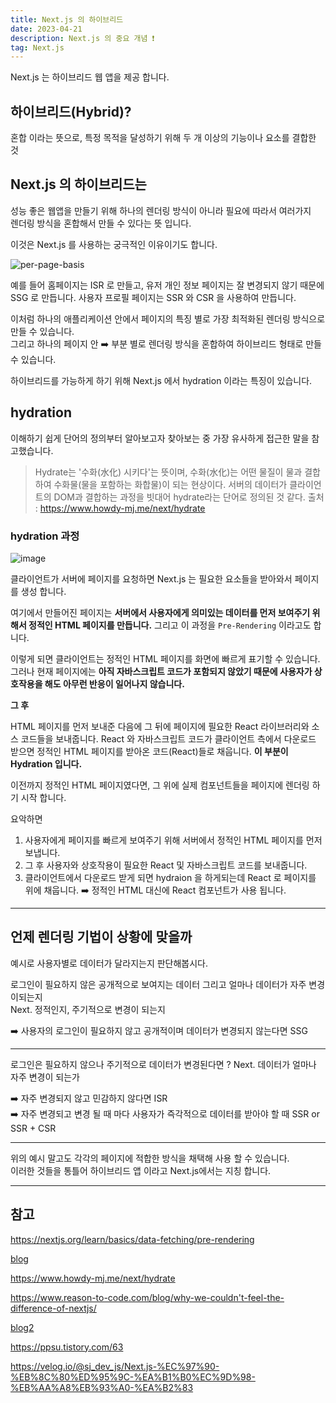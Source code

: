 ```yaml
---
title: Next.js 의 하이브리드
date: 2023-04-21
description: Next.js 의 중요 개념 ❗️
tag: Next.js
---
```


Next.js 는 하이브리드 웹 앱을 제공 합니다.

## 하이브리드(Hybrid)?

혼합 이라는 뜻으로, 특정 목적을 달성하기 위해 두 개 이상의 기능이나 요소를 결합한 것

## Next.js 의 하이브리드는

성능 좋은 웹앱을 만들기 위해 하나의 렌더링 방식이 아니라 필요에 따라서 여러가지 <br/> 렌더링 방식을 혼합해서 만들 수 있다는 뜻 입니다.

이것은 Next.js 를 사용하는 궁극적인 이유이기도 합니다.

![per-page-basis](https://user-images.githubusercontent.com/87301268/232945331-93233871-c227-4708-97ee-708f3b3e2a14.png)

예를 들어 홈페이지는 ISR 로 만들고, 유저 개인 정보 페이지는 잘 변경되지 않기 때문에 SSG 로 만듭니다.
사용자 프로필 페이지는 SSR 와 CSR 을 사용하여 만듭니다.

이처럼 하나의 애플리케이션 안에서 페이지의 특징 별로 가장 최적화된 렌더링 방식으로 만들 수 있습니다. <br/>
그리고 하나의 페이지 안 ➡️ 부분 별로 렌더링 방식을 혼합하여 하이브리드 형태로 만들 수 있습니다.

하이브리드를 가능하게 하기 위해 Next.js 에서 hydration 이라는 특징이 있습니다.

## hydration

이해하기 쉽게 단어의 정의부터 알아보고자 찾아보는 중 가장 유사하게 접근한 말을 참고했습니다.

> Hydrate는 '수화(水化) 시키다'는 뜻이며, 수화(水化)는 어떤 물질이 물과 결합하여 수화물(물을 포함하는 화합물)이 되는 현상이다. 서버의 데이터가 클라이언트의 DOM과 결합하는 과정을 빗대어 hydrate라는 단어로 정의된 것 같다.
> 출처 : https://www.howdy-mj.me/next/hydrate

### hydration 과정

![image](https://user-images.githubusercontent.com/87301268/232950918-999114c6-40a3-473f-aa2a-4603707f6d04.png)

클라이언트가 서버에 페이지를 요청하면 Next.js 는 필요한 요소들을 받아와서 페이지를 생성 합니다.

여기에서 만들어진 페이지는 **서버에서 사용자에게 의미있는 데이터를 먼저 보여주기 위해서 정적인 HTML 페이지를 만듭니다.**
그리고 이 과정을 `Pre-Rendering` 이라고도 합니다.

이렇게 되면 클라이언트는 정적인 HTML 페이지를 화면에 빠르게 표기할 수 있습니다.
그러나 현재 페이지에는 **아직 자바스크립트 코드가 포함되지 않았기 때문에 사용자가 상호작용을 해도 아무런 반응이 일어나지 않습니다.**

**그 후**

HTML 페이지를 먼저 보내준 다음에 그 뒤에 페이지에 필요한 React 라이브러리와 소스 코드들을 보내줍니다.
React 와 자바스크립트 코드가 클라이언트 측에서 다운로드 받으면 정적인 HTML 페이지를 받아온 코드(React)들로 채웁니다.
**이 부분이 Hydration 입니다.**

이전까지 정적인 HTML 페이지였다면, 그 위에 실제 컴포넌트들을 페이지에 렌더링 하기 시작 합니다.

요악하면

1. 사용자에게 페이지를 빠르게 보여주기 위해 서버에서 정적인 HTML 페이지를 먼저 보냅니다.
2. 그 후 사용자와 상호작용이 필요한 React 및 자바스크립트 코드를 보내줍니다.
3. 클라이언트에서 다운로드 받게 되면 hydraion 을 하게되는데 React 로 페이지를 위에 채웁니다.
   ➡️ 정적인 HTML 대신에 React 컴포넌트가 사용 됩니다.

---

## 언제 렌더링 기법이 상황에 맞을까

예시로 사용자별로 데이터가 달라지는지 판단해봅시다.

로그인이 필요하지 않은 공개적으로 보여지는 데이터 그리고 얼마나 데이터가 자주 변경이되는지 <br/>
Next. 정적인지, 주기적으로 변경이 되는지

➡️ 사용자의 로그인이 필요하지 않고 공개적이며 데이터가 변경되지 않는다면 SSG

---

로그인은 필요하지 않으나 주기적으로 데이터가 변경된다면 ?
Next. 데이터가 얼마나 자주 변경이 되는가

➡️ 자주 변경되지 않고 민감하지 않다면 ISR <br/>
➡️ 자주 변경되고 변경 될 때 마다 사용자가 즉각적으로 데이터를 받아야 할 때 SSR or SSR + CSR

---

위의 예시 말고도 각각의 페이지에 적합한 방식을 채택해 사용 할 수 있습니다. <br/>
이러한 것들을 통틀어 하이브리드 앱 이라고 Next.js에서는 지칭 합니다.

---

## 참고

https://nextjs.org/learn/basics/data-fetching/pre-rendering

[blog](https://thisiscoke.tistory.com/entry/Nextjs-%EA%B3%B5%EC%8B%9D%EB%AC%B8%EC%84%9C-%EC%82%B4%ED%8E%B4%EB%B3%B4%EA%B8%B01-%ED%95%98%EC%9D%B4%EB%B8%8C%EB%A6%AC%EB%93%9C-%EC%95%B1-SSR-SSG-CSR)

https://www.howdy-mj.me/next/hydrate

https://www.reason-to-code.com/blog/why-we-couldn't-feel-the-difference-of-nextjs/

[blog2](https://velog.io/@chaewonkang/Next.js%EC%9D%98-%EB%8D%B0%EC%9D%B4%ED%84%B0-%ED%8E%98%EC%B9%AD%EA%B3%BC-%EB%A0%8C%EB%8D%94%EB%A7%81)

https://ppsu.tistory.com/63

https://velog.io/@sj_dev_js/Next.js-%EC%97%90-%EB%8C%80%ED%95%9C-%EA%B1%B0%EC%9D%98-%EB%AA%A8%EB%93%A0-%EA%B2%83
